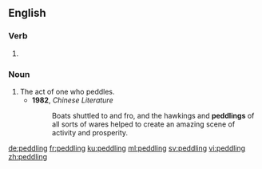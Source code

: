 ==English==

===Verb===
{{head|en|present participle}}

# {{present participle of|peddle|lang=en}}

===Noun===
{{en-noun}}

# The act of one who peddles.
#* '''1982''', ''Chinese Literature''
#*: Boats shuttled to and fro, and the hawkings and '''peddlings''' of all sorts of wares helped to create an amazing scene of activity and prosperity.

[[de:peddling]]
[[fr:peddling]]
[[ku:peddling]]
[[ml:peddling]]
[[sv:peddling]]
[[vi:peddling]]
[[zh:peddling]]